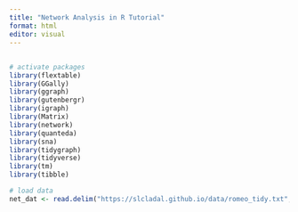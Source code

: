 ```yaml
---
title: "Network Analysis in R Tutorial"
format: html
editor: visual
---
```


## 

```r
# activate packages
library(flextable)
library(GGally)
library(ggraph)
library(gutenbergr)
library(igraph)
library(Matrix)
library(network)
library(quanteda)
library(sna)
library(tidygraph)
library(tidyverse)
library(tm)
library(tibble)
```

```r
# load data
net_dat <- read.delim("https://slcladal.github.io/data/romeo_tidy.txt", sep = "\t")
```

